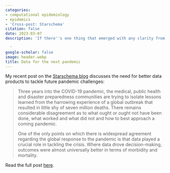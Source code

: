 ```yaml
---
categories:
- computational epidemiology
- epidemics
- 'Cross-post: Starschema'
citation: false
date: 2023-03-07
description: 'If there''s one thing that emerged with any clarity from COVID-19, it''s that where data played a decisive role in guiding policy interventions, outcomes were better. We need better data for the next pandemic.

  '
google-scholar: false
image: header.webp
title: Data for the next pandemic
---
```


My recent post on the [Starschema blog](https://medium.com/starschema-blog) discusses the need for better data products to tackle future pandemic challenges:

> Three years into the COVID-19 pandemic, the medical, public health and disaster preparedness communities are trying to isolate lessons learned from the harrowing experience of a global outbreak that resulted in little shy of seven million deaths. There remains considerable disagreement as to what ought or ought not have been done, what worked and what did not and how to best approach a coming pandemic.
>
> One of the only points on which there is widespread agreement regarding the global response to the pandemic is that data played a crucial role in tackling the crisis. Where data drove decision-making, outcomes were almost universally better in terms of morbidity and mortality.

Read the full post [here](https://medium.com/starschema-blog/data-for-the-next-pandemic-f340cac8558c).
